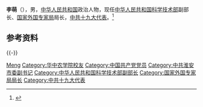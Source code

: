{{Other uses|other=名为李萌的其他人物|李萌}}

'''李萌'''（{{bd|1963年|||catIdx=Li李}}），男，[[中华人民共和国|中华人民共和国]]政治人物，现任[[中华人民共和国科学技术部|中华人民共和国科学技术部]]副部长、[[国家外国专家局|国家外国专家局]]局长，[[中国共产党第十九次全国代表大会代表名单|中共十九大代表]]。<ref>{{Cite web|title=重新组建后的科技部领导班子名单和简历 王志刚任部长、党组书记|url=http://district.ce.cn/newarea/sddy/201804/03/t20180403_28703148_5.shtml|accessdate=2021-02-01|work=中国经济网|archive-date=2020-02-01|archive-url=https://web.archive.org/web/20200201174101/http://district.ce.cn/newarea/sddy/201804/03/t20180403_28703148_5.shtml|dead-url=no}}</ref>

== 参考资料 ==
{{reflist}}
{{-}}
{{start box}}
{{s-gov|prc}}
{{s-before|[[张建国_(1957年)|张建国]]}}
{{s-title|[[国家外国专家局|国家外国专家局]]局长|2021年12月－}}
{{s-inc}}
{{s-before|}}
{{s-title|[[中华人民共和国科学技术部|科学技术部]]秘书长|2013年3月－2014年6月}}
{{s-after|[[李平|李平]]}}
{{end box}}
{{China-poli-bio-stub}}
{{Authority control}}
{{DEFAULTSORT:Li李}}
[[Category:李姓|Meng]]
[[Category:华中农学院校友|Category:华中农学院校友]]
[[Category:中国共产党党员|Category:中国共产党党员]]
[[Category:中共淮安市委副书记|Category:中共淮安市委副书记]]
[[Category:中华人民共和国科学技术部副部长|Category:中华人民共和国科学技术部副部长]]
[[Category:国家外国专家局局长|Category:国家外国专家局局长]]
[[Category:中共十九大代表|Category:中共十九大代表]]